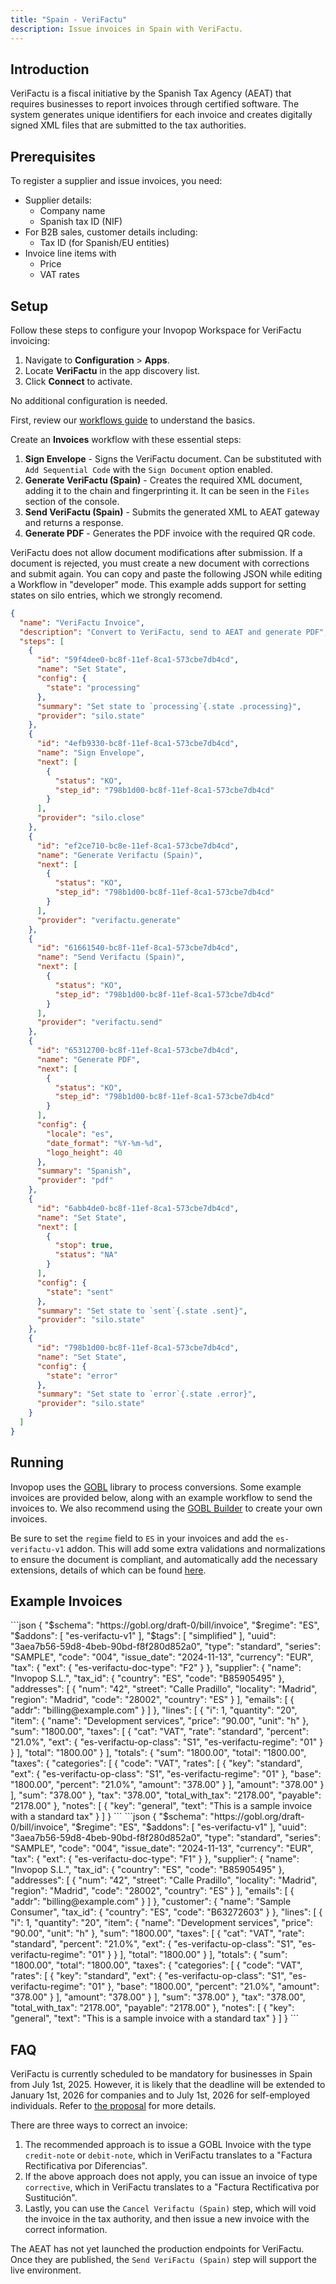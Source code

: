 ```yaml
---
title: "Spain - VeriFactu"
description: Issue invoices in Spain with VeriFactu.
---
```


## Introduction

VeriFactu is a fiscal initiative by the Spanish Tax Agency (AEAT) that requires businesses to report invoices through certified software. The system generates unique identifiers for each invoice and creates digitally signed XML files that are submitted to the tax authorities.

## Prerequisites

To register a supplier and issue invoices, you need:

- Supplier details:
  - Company name
  - Spanish tax ID (NIF)
- For B2B sales, customer details including:
  - Tax ID (for Spanish/EU entities)
- Invoice line items with
  - Price
  - VAT rates

## Setup

Follow these steps to configure your Invopop Workspace for VeriFactu invoicing:

<Steps>
<Step title="Connect the VeriFactu app">

1. Navigate to **Configuration** > **Apps**.
2. Locate **VeriFactu** in the app discovery list.
3. Click **Connect** to activate.

No additional configuration is needed.

</Step>

<Step title="Configure invoice workflow">

First, review our [workflows guide](/guides/workflows) to understand the basics.

Create an **Invoices** workflow with these essential steps:

1. **Sign Envelope** - Signs the VeriFactu document. Can be substituted with `Add Sequential Code` with the `Sign Document` option enabled.
2. **Generate VeriFactu (Spain)** - Creates the required XML document, adding it to the chain and fingerprinting it. It can be seen in the `Files` section of the console.
3. **Send VeriFactu (Spain)** - Submits the generated XML to AEAT gateway and returns a response.
4. **Generate PDF** - Generates the PDF invoice with the required QR code.

<Warning>
  VeriFactu does not allow document modifications after submission. If a document is rejected, you must create a new document with corrections and submit again.
</Warning>
</Step>
</Steps>

<AccordionGroup>
<Accordion title="Example VeriFactu Invoice Workflow">
You can copy and paste the following JSON while editing a Workflow in "developer" mode. This example adds support for setting states on silo entries, which we strongly recomend.

```json
{
  "name": "VeriFactu Invoice",
  "description": "Convert to VeriFactu, send to AEAT and generate PDF",
  "steps": [
    {
      "id": "59f4dee0-bc8f-11ef-8ca1-573cbe7db4cd",
      "name": "Set State",
      "config": {
        "state": "processing"
      },
      "summary": "Set state to `processing`{.state .processing}",
      "provider": "silo.state"
    },
    {
      "id": "4efb9330-bc8f-11ef-8ca1-573cbe7db4cd",
      "name": "Sign Envelope",
      "next": [
        {
          "status": "KO",
          "step_id": "798b1d00-bc8f-11ef-8ca1-573cbe7db4cd"
        }
      ],
      "provider": "silo.close"
    },
    {
      "id": "ef2ce710-bc8e-11ef-8ca1-573cbe7db4cd",
      "name": "Generate Verifactu (Spain)",
      "next": [
        {
          "status": "KO",
          "step_id": "798b1d00-bc8f-11ef-8ca1-573cbe7db4cd"
        }
      ],
      "provider": "verifactu.generate"
    },
    {
      "id": "61661540-bc8f-11ef-8ca1-573cbe7db4cd",
      "name": "Send Verifactu (Spain)",
      "next": [
        {
          "status": "KO",
          "step_id": "798b1d00-bc8f-11ef-8ca1-573cbe7db4cd"
        }
      ],
      "provider": "verifactu.send"
    },
    {
      "id": "65312700-bc8f-11ef-8ca1-573cbe7db4cd",
      "name": "Generate PDF",
      "next": [
        {
          "status": "KO",
          "step_id": "798b1d00-bc8f-11ef-8ca1-573cbe7db4cd"
        }
      ],
      "config": {
        "locale": "es",
        "date_format": "%Y-%m-%d",
        "logo_height": 40
      },
      "summary": "Spanish",
      "provider": "pdf"
    },
    {
      "id": "6abb4de0-bc8f-11ef-8ca1-573cbe7db4cd",
      "name": "Set State",
      "next": [
        {
          "stop": true,
          "status": "NA"
        }
      ],
      "config": {
        "state": "sent"
      },
      "summary": "Set state to `sent`{.state .sent}",
      "provider": "silo.state"
    },
    {
      "id": "798b1d00-bc8f-11ef-8ca1-573cbe7db4cd",
      "name": "Set State",
      "config": {
        "state": "error"
      },
      "summary": "Set state to `error`{.state .error}",
      "provider": "silo.state"
    }
  ]
}
```

</Accordion>
</AccordionGroup>

## Running

Invopop uses the [GOBL](https://gobl.org) library to process conversions. Some example invoices are provided below, along with an example workflow to send the invoices to. We also recommend using the [GOBL Builder](https://build.gobl.org) to create your own invoices.

Be sure to set the `regime` field to `ES` in your invoices and add the `es-verifactu-v1` addon. This will add some extra validations and normalizations to ensure the document is compliant, and automatically add the necessary extensions, details of which can be found [here](https://github.com/invopop/gobl.verifactu/tree/initial?tab=readme-ov-file#tags-and-extensions).

## Example Invoices

<AccordionGroup>
<Accordion title="B2C Standard Invoice">
```json
{
		"$schema": "https://gobl.org/draft-0/bill/invoice",
		"$regime": "ES",
		"$addons": [
			"es-verifactu-v1"
		],
    "$tags": [
      "simplified"
    ],
		"uuid": "3aea7b56-59d8-4beb-90bd-f8f280d852a0",
		"type": "standard",
		"series": "SAMPLE",
		"code": "004",
		"issue_date": "2024-11-13",
		"currency": "EUR",
		"tax": {
			"ext": {
				"es-verifactu-doc-type": "F2"
			}
		},
		"supplier": {
			"name": "Invopop S.L.",
			"tax_id": {
				"country": "ES",
				"code": "B85905495"
			},
			"addresses": [
				{
					"num": "42",
					"street": "Calle Pradillo",
					"locality": "Madrid",
					"region": "Madrid",
					"code": "28002",
					"country": "ES"
				}
			],
			"emails": [
				{
					"addr": "billing@example.com"
				}
			]
		},
		"lines": [
			{
				"i": 1,
				"quantity": "20",
				"item": {
					"name": "Development services",
					"price": "90.00",
					"unit": "h"
				},
				"sum": "1800.00",
				"taxes": [
					{
						"cat": "VAT",
						"rate": "standard",
						"percent": "21.0%",
						"ext": {
							"es-verifactu-op-class": "S1",
							"es-verifactu-regime": "01"
						}
					}
				],
				"total": "1800.00"
			}
		],
		"totals": {
			"sum": "1800.00",
			"total": "1800.00",
			"taxes": {
				"categories": [
					{
						"code": "VAT",
						"rates": [
							{
								"key": "standard",
								"ext": {
									"es-verifactu-op-class": "S1",
									"es-verifactu-regime": "01"
								},
								"base": "1800.00",
								"percent": "21.0%",
								"amount": "378.00"
							}
						],
						"amount": "378.00"
					}
				],
				"sum": "378.00"
			},
			"tax": "378.00",
			"total_with_tax": "2178.00",
			"payable": "2178.00"
		},
		"notes": [
			{
				"key": "general",
				"text": "This is a sample invoice with a standard tax"
			}
		]
	}
```
</Accordion>
<Accordion title="B2B Standard Invoice">
```json
{
		"$schema": "https://gobl.org/draft-0/bill/invoice",
		"$regime": "ES",
		"$addons": [
			"es-verifactu-v1"
		],
		"uuid": "3aea7b56-59d8-4beb-90bd-f8f280d852a0",
		"type": "standard",
		"series": "SAMPLE",
		"code": "004",
		"issue_date": "2024-11-13",
		"currency": "EUR",
		"tax": {
			"ext": {
				"es-verifactu-doc-type": "F1"
			}
		},
		"supplier": {
			"name": "Invopop S.L.",
			"tax_id": {
				"country": "ES",
				"code": "B85905495"
			},
			"addresses": [
				{
					"num": "42",
					"street": "Calle Pradillo",
					"locality": "Madrid",
					"region": "Madrid",
					"code": "28002",
					"country": "ES"
				}
			],
			"emails": [
				{
					"addr": "billing@example.com"
				}
			]
		},
		"customer": {
			"name": "Sample Consumer",
			"tax_id": {
				"country": "ES",
				"code": "B63272603"
			}
		},
		"lines": [
			{
				"i": 1,
				"quantity": "20",
				"item": {
					"name": "Development services",
					"price": "90.00",
					"unit": "h"
				},
				"sum": "1800.00",
				"taxes": [
					{
						"cat": "VAT",
						"rate": "standard",
						"percent": "21.0%",
						"ext": {
							"es-verifactu-op-class": "S1",
							"es-verifactu-regime": "01"
						}
					}
				],
				"total": "1800.00"
			}
		],
		"totals": {
			"sum": "1800.00",
			"total": "1800.00",
			"taxes": {
				"categories": [
					{
						"code": "VAT",
						"rates": [
							{
								"key": "standard",
								"ext": {
									"es-verifactu-op-class": "S1",
									"es-verifactu-regime": "01"
								},
								"base": "1800.00",
								"percent": "21.0%",
								"amount": "378.00"
							}
						],
						"amount": "378.00"
					}
				],
				"sum": "378.00"
			},
			"tax": "378.00",
			"total_with_tax": "2178.00",
			"payable": "2178.00"
		},
		"notes": [
			{
				"key": "general",
				"text": "This is a sample invoice with a standard tax"
			}
		]
	}
```
</Accordion>
</AccordionGroup>

## FAQ

<AccordionGroup>
<Accordion title="Is VeriFactu compliance mandatory in Spain?">

VeriFactu is currently scheduled to be mandatory for businesses in Spain from July 1st, 2025. However, it is likely that the deadline will be extended to January 1st, 2026 for companies and to July 1st, 2026 for self-employed individuals. Refer to [the proposal](https://www.hacienda.gob.es/SGT/NormativaDoctrina/Proyectos/04112024-Verifactu-Consulta-Publica-Previa.pdf) for more details.

</Accordion>
<Accordion title="How can I correct an invoice?">

There are three ways to correct an invoice:

1. The recommended approach is to issue a GOBL Invoice with the type `credit-note` or `debit-note`, which in VeriFactu translates to a "Factura Rectificativa por Diferencias".
2. If the above approach does not apply, you can issue an invoice of type `corrective`, which in VeriFactu translates to a "Factura Rectificativa por Sustitución".
3. Lastly, you can use the `Cancel Verifactu (Spain)` step, which will void the invoice in the tax authority, and then issue a new invoice with the correct information.

</Accordion>
<Accordion title="I can only issue invoices in Sandbox mode, where is the live environment?">

The AEAT has not yet launched the production endpoints for VeriFactu. Once they are published, the `Send VeriFactu (Spain)` step will support the live environment.

</Accordion>
</AccordionGroup>
